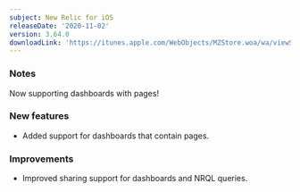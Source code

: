 ```yaml
---
subject: New Relic for iOS
releaseDate: '2020-11-02'
version: 3.64.0
downloadLink: 'https://itunes.apple.com/WebObjects/MZStore.woa/wa/viewSoftware?id=594038638&mt=8'
---
```


### Notes

Now supporting dashboards with pages!

### New features

* Added support for dashboards that contain pages.

### Improvements

* Improved sharing support for dashboards and NRQL queries.

